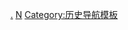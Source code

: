 {{Catnav|頁面分類|历史|歷史學|年代学}}
{{Catnav|頁面分類|人文學科|歷史學|年代学}}

[[Category:年代学|.]]
[[Category:时间模板|N]]
[[Category:历史导航模板|Category:历史导航模板]]